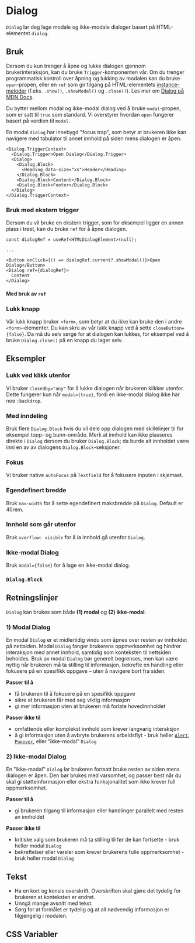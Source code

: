 

<Meta of={DialogStories} />

# Dialog

`Dialog` lar deg lage modale og ikke-modale dialoger basert på HTML-elementet `dialog`. 

<Primary />
<Controls />

## Bruk
Dersom du kun trenger å åpne og lukke dialogen gjennom brukerinteraksjon, kan du bruke `Trigger`-komponenten vår.  Om du trenger programmatisk kontroll over åpning og lukking av modalen kan du bruke `open`-propen, eller en `ref` som gir tilgang på HTML-elementets [instance-metoder](https://developer.mozilla.org/en-US/docs/Web/API/HTMLDialogElement#instance_methods) (f.eks. `.show()`, `.showModal()` og `.close()`). Les mer om [Dialog på MDN Docs](https://developer.mozilla.org/en-US/docs/Web/HTML/Element/dialog).

Du bytter mellom modal og ikke-modal dialog ved å bruke `modal`-propen, som er satt til `true` som standard. Vi overstyrer hvordan `open` fungerer basert på verdien til `modal`.

En modal `dialog` har innebygd "focus trap", som betyr at brukeren ikke kan navigere med tabulator til annet innhold på siden mens dialogen er åpen.

```tsx
<Dialog.TriggerContext>
  <Dialog.Trigger>Open Dialog</Dialog.Trigger>
  <Dialog>
    <Dialog.Block>
      <Heading data-size="xs">Header</Heading>
    </Dialog.Block>
    <Dialog.Block>Content</Dialog.Block>
    <Dialog.Block>Footer</Dialog.Block>
  </Dialog>
</Dialog.TriggerContext>
```

### Bruk med ekstern trigger

Dersom du vil bruke en ekstern trigger, som for eksempel ligger en annen plass i treet, kan du bruke `ref` for å åpne dialogen.

```tsx
const dialogRef = useRef<HTMLDialogElement>(null);

...

<Button onClick={() => dialogRef.current?.showModal()}>Open Dialog</Button>
<Dialog ref={dialogRef}>
  Content
</Dialog>
```

#### Med bruk av `ref`

<Canvas of={DialogStories.WithoutDialogTriggerContext} />

### Lukk knapp

Vår lukk knapp bruker `<form>`, som betyr at du ikke kan bruke den i andre `<form>`-elementer.
Du kan skru av vår lukk knapp ved å sette `closeButton={false}`. Da må du selv sørge for at dialogen kan lukkes, for eksempel ved å bruke `Dialog.close()` på en knapp du lager selv.

## Eksempler

### Lukk ved klikk utenfor

Vi bruker `closedby="any"` for å lukke dialogen når brukeren klikker utenfor.
Dette fungerer kun når `modal={true}`, fordi en ikke-modal dialog ikke har noe `:backdrop`.

<Canvas of={DialogStories.BackdropClosedbyAny} />

### Med inndeling

Bruk flere `Dialog.Block` hvis du vil dele opp dialogen med skillelinjer til for eksempel topp- og bunn-område. Merk at innhold kan ikke plasseres direkte i `Dialog` dersom du bruker `Dialog.Block`; da burde alt innholdet være inni en av av dialogens `Dialog.Block`-seksjoner.

<Canvas of={DialogStories.WithHeaderAndFooter} />

### Fokus

Vi bruker native `autoFocus` på `Textfield` for å fokusere inputen i skjemaet.

<Canvas of={DialogStories.DialogWithForm} />

### Egendefinert bredde

Bruk `max-width` for å sette egendefinert maksbredde på `Dialog`. Default er 40rem.

<Canvas of={DialogStories.DialogWithMaxWidth} />

### Innhold som går utenfor 

Bruk `overflow: visible` for å la innhold gå utenfor `Dialog`.

<Canvas of={DialogStories.DialogWithSuggestion} />

### Ikke-modal Dialog

Bruk `modal={false}` for å lage en ikke-modal dialog.

<Canvas of={DialogStories.DialogNonModal} />

### `Dialog.Block`

<ArgTypes of={Dialog.Block} />


## Retningslinjer
`Dialog` kan brukes som både **(1) modal** og **(2) ikke-modal**.

### 1) Modal Dialog
En modal `Dialog` er et midlertidig vindu som åpnes over resten av innholdet på nettsiden. Modal `Dialog` fanger brukerens oppmerksomhet og hindrer interaksjon med annet innhold, samtidig som konteksten til nettsiden beholdes. Bruk av modal `Dialog` bør generelt begrenses, men kan være nyttig når brukeren må ta stilling til informasjon, bekrefte en handling eller fokusere på en spesifikk oppgave – uten å navigere bort fra siden.

**Passer til å** 
- få brukeren til å fokusere på en spesifikk oppgave 
- sikre at brukeren får med seg viktig informasjon
- gi mer informasjon uten at brukeren må forlate hovedinnholdet

**Passer ikke til**
- omfattende eller komplekst innhold som krever langvarig interaksjon 
- å gi informasjon uten å avbryte brukerens arbeidsflyt - bruk heller [`Alert`](/docs/komponenter-alert--docs), [`Popover`](/docs/komponenter-popover--docs), eller "ikke-modal" `Dialog`

### 2) Ikke-modal Dialog
En "ikke-modal" `Dialog` lar brukeren fortsatt bruke resten av siden mens dialogen er åpen. Den bør brukes med varsomhet, og passer best når du skal gi støtteinformasjon eller ekstra funksjonalitet som ikke krever full oppmerksomhet. 

**Passer til å** 
- gi brukeren tilgang til informasjon eller handlinger parallelt med resten av innholdet

**Passer ikke til**
- kritiske valg som brukeren må ta stilling til før de kan fortsette - bruk heller modal `Dialog`
- bekreftelser eller varsler som krever brukerens fulle oppmerksomhet - bruk heller modal `Dialog`

## Tekst
- Ha en kort og konsis overskrift. Overskriften skal gjøre det tydelig for brukeren at konteksten er endret. 
- Unngå mange avsnitt med tekst. 
- Sørg for at formålet er tydelig og at all nødvendig informasjon er tilgjengelig i modalen.


## CSS Variabler

<CssVariables css={css} />
